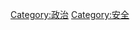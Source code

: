 {{see|Category:革命|Category:政治犯}}
{{Commonscat|National security}}

[[Category:政治|Category:政治]]
[[Category:安全|Category:安全]]